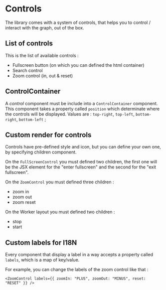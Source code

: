 
# Controls

The library comes with a system of controls,
that helps you to control / interact with the graph, out of the box.

## List of controls

This is the list of available controls :

- Fullscreen button (on which you can defined the html container)
- Search control
- Zoom control (in, out & reset)

## ControlContainer

A _control_ component must be include into a `ControlContainer` component.
This component takes a property called `position` which determinate where the controls will be displayed.
Values are : `top-right`, `top-left`, `bottom-right`, `bottom-left` ;

<CodePreview code={ControlContainerSource} title="Control container example">
  <ControlContainer />
</CodePreview>

## Custom render for controls

Controls have pre-defined style and icon, but you can define your own one, by specifying children component.

On the `FullScreenControl` you must defined two children,
the first one will be the JSX element for the "enter fullscreen"
and the second for the "exit fullscreen".

On the `ZoomControl` you must defined three children :

- zoom in
- zoom out
- zoom reset

On the Worker layout you must defined two children :

- stop
- start

<CodePreview code={ControlCustomSource} title="Custom render for control">
  <ControlCustom />
</CodePreview>

## Custom labels for I18N

Every component that display a label in a way accepts a property called `labels`,
which is a map of key/value.

For example, you can change the labels of the zoom control like that :

```
<ZoomControl labels={{ zoomIn: "PLUS", zoomOut: "MINUS", reset: "RESET" }} />
```
